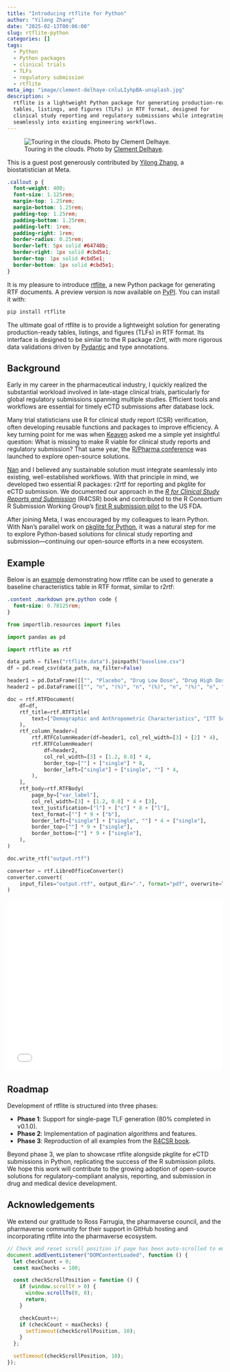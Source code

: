 ```yaml
---
title: "Introducing rtflite for Python"
author: "Yilong Zhang"
date: "2025-02-13T00:06:00"
slug: rtflite-python
categories: []
tags:
  - Python
  - Python packages
  - clinical trials
  - TLFs
  - regulatory submission
  - rtflite
meta_img: "image/clement-delhaye-cnluLIyhpBA-unsplash.jpg"
description: >
  rtflite is a lightweight Python package for generating production-ready
  tables, listings, and figures (TLFs) in RTF format, designed for
  clinical study reporting and regulatory submissions while integrating
  seamlessly into existing engineering workflows.
---
```


![Touring in the clouds. Photo by [Clement Delhaye](https://unsplash.com/photos/cnluLIyhpBA).
](/image/clement-delhaye-cnluLIyhpBA-unsplash.jpg)

::: {.callout}
This is a guest post generously contributed by
[Yilong Zhang](https://www.linkedin.com/in/yilongzhang/),
a biostatistician at Meta.
:::

```css
.callout p {
  font-weight: 400;
  font-size: 1.125rem;
  margin-top: 1.25rem;
  margin-bottom: 1.25rem;
  padding-top: 1.25rem;
  padding-bottom: 1.25rem;
  padding-left: 1rem;
  padding-right: 1rem;
  border-radius: 0.25rem;
  border-left: 5px solid #64748b;
  border-right: 1px solid #cbd5e1;
  border-top: 1px solid #cbd5e1;
  border-bottom: 1px solid #cbd5e1;
}
```

It is my pleasure to introduce [rtflite](https://pharmaverse.github.io/rtflite/),
a new Python package for generating RTF documents.
A preview version is now available on [PyPI](https://pypi.org/project/rtflite/).
You can install it with:

```bash
pip install rtflite
```

The ultimate goal of rtflite is to provide a lightweight solution for
generating production-ready tables, listings, and figures (TLFs) in RTF format.
Its interface is designed to be similar to the R package r2rtf,
with more rigorous data validations driven by
[Pydantic](https://docs.pydantic.dev/) and type annotations.

## Background

Early in my career in the pharmaceutical industry, I quickly realized the
substantial workload involved in late-stage clinical trials, particularly
for global regulatory submissions spanning multiple studies.
Efficient tools and workflows are essential for timely eCTD submissions
after database lock.

Many trial statisticians use R for clinical study report (CSR) verification,
often developing reusable functions and packages to improve efficiency.
A key turning point for me was when [Keaven](https://keaven.github.io/) asked
me a simple yet insightful question: What is missing to make R viable for
clinical study reports and regulatory submission?
That same year, the [R/Pharma conference](https://rinpharma.com/event/rinpharma2018/)
was launched to explore open-source solutions.

[Nan](https://nanx.me/) and I believed any sustainable solution must
integrate seamlessly into existing, well-established workflows.
With that principle in mind, we developed two essential R packages:
r2rtf for reporting and pkglite for eCTD submission.
We documented our approach in the
[_R for Clinical Study Reports and Submission_](https://r4csr.org) (R4CSR)
book and contributed to the R Consortium R Submission Working Group's
[first R submission pilot](https://rconsortium.github.io/submissions-wg/pilot1.html)
to the US FDA.

After joining Meta, I was encouraged by my colleagues to learn Python.
With Nan's parallel work on
[pkglite for Python](https://nanx.me/blog/post/pkglite-python/),
it was a natural step for me to explore Python-based solutions for clinical
study reporting and submission---continuing our open-source efforts
in a new ecosystem.

## Example

Below is an [example](https://pharmaverse.github.io/rtflite/articles/example-baseline/)
demonstrating how rtflite can be used to generate a baseline characteristics
table in RTF format, similar to r2rtf:

```css
.content .markdown pre.python code {
  font-size: 0.78125rem;
}
```

```python
from importlib.resources import files

import pandas as pd

import rtflite as rtf

data_path = files("rtflite.data").joinpath("baseline.csv")
df = pd.read_csv(data_path, na_filter=False)

header1 = pd.DataFrame([["", "Placebo", "Drug Low Dose", "Drug High Dose", "Total"]])
header2 = pd.DataFrame([["", "n", "(%)", "n", "(%)", "n", "(%)", "n", "(%)"]])

doc = rtf.RTFDocument(
    df=df,
    rtf_title=rtf.RTFTitle(
        text=["Demographic and Anthropometric Characteristics", "ITT Subjects"]
    ),
    rtf_column_header=[
        rtf.RTFColumnHeader(df=header1, col_rel_width=[3] + [2] * 4),
        rtf.RTFColumnHeader(
            df=header2,
            col_rel_width=[3] + [1.2, 0.8] * 4,
            border_top=[""] + ["single"] * 8,
            border_left=["single"] + ["single", ""] * 4,
        ),
    ],
    rtf_body=rtf.RTFBody(
        page_by=["var_label"],
        col_rel_width=[3] + [1.2, 0.8] * 4 + [3],
        text_justification=["l"] + ["c"] * 8 + ["l"],
        text_format=[""] * 9 + ["b"],
        border_left=["single"] + ["single", ""] * 4 + ["single"],
        border_top=[""] * 9 + ["single"],
        border_bottom=[""] * 9 + ["single"],
    ),
)

doc.write_rtf("output.rtf")

converter = rtf.LibreOfficeConverter()
converter.convert(
    input_files="output.rtf", output_dir=".", format="pdf", overwrite=True
)
```

<embed src="output.pdf" style="width:100%; height:400px" type="application/pdf">

<p></p>

## Roadmap

Development of rtflite is structured into three phases:

- **Phase 1**: Support for single-page TLF generation (80% completed in v0.1.0).
- **Phase 2**: Implementation of pagination algorithms and features.
- **Phase 3**: Reproduction of all examples from the [R4CSR book](https://r4csr.org).

Beyond phase 3, we plan to showcase rtflite alongside pkglite for eCTD
submissions in Python, replicating the success of the R submission pilots.
We hope this work will contribute to the growing adoption of open-source
solutions for regulatory-compliant analysis, reporting, and submission
in drug and medical device development.

## Acknowledgements

We extend our gratitude to Ross Farrugia, the pharmaverse council,
and the pharmaverse community for their support in GitHub hosting and
incorporating rtflite into the pharmaverse ecosystem.

```js
// Check and reset scroll position if page has been auto-scrolled to embed
document.addEventListener("DOMContentLoaded", function () {
  let checkCount = 0;
  const maxChecks = 100;

  const checkScrollPosition = function () {
    if (window.scrollY > 0) {
      window.scrollTo(0, 0);
      return;
    }

    checkCount++;
    if (checkCount < maxChecks) {
      setTimeout(checkScrollPosition, 10);
    }
  };

  setTimeout(checkScrollPosition, 10);
});
```
